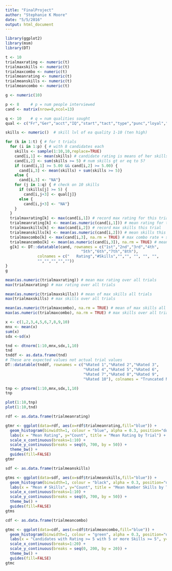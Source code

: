 ```yaml
---
title: "FinalProject"
author: "Stephanie K Moore"
date: "5/5/2016"
output: html_document
---
```


```r
library(ggplot2)
library(msm)
library(DT)

t <- 10
trialmaxrating <- numeric(t)
trialmaxskills <- numeric(t) 
trialmaxcombo <- numeric(t)
trialmeanrating <- numeric(t)
trialmeanskills <- numeric(t)
trialmeancombo <- numeric(t)

g <- numeric(10)  

p <- 8     # p = num people interviewed
cand <- matrix(nrow=8,ncol=13)

q <- 10    # q = num qualities sought
qual <- c("Fr","Ger","acct","IQ","start","tact","type","punc","loyal","humor")

skills <- numeric()  # skill lvl of ea quality 1-10 (ten high)

for (k in 1:t) { # for t trials 
  for (i in 1:p) { # with 8 candidates each
    skills <- sample(1:10,10,replace=TRUE)
    cand[i,1] <- mean(skills) # candidate rating is means of her skills
    cand[i,2] <- sum(skills >= 5) # num skills gt or eq to 5?
    if (cand[i,1] >= 5.00 && cand[i,2] >= 5.00) {
      cand[i,3] <- mean(skills) + sum(skills >= 5)}
    else {
      cand[i,3] <- "NA"} 
    for (j in 1:q) { # check on 10 skills
      if (skills[j] >= 5) {
        cand[i,j+3] <- qual[j]}
      else {
        cand[i,j+3] <- "NA"}
    }
  }
  trialmaxrating[k] <- max(cand[i,1]) # record max rating for this trial
  trialmeanrating[k] <- mean(as.numeric(cand[i,1])) # mean rating for this trial
  trialmaxskills[k] <- max(cand[i,2]) # record max skills this trial
  trialmeanskills[k] <- mean(as.numeric(cand[i,2])) # mean skills this trial
  trialmaxcombo[k] <- max(cand[i,3], na.rm = TRUE) # max combo rate + skills this trial
  trialmeancombo[k] <- mean(as.numeric(cand[i,3]), na.rm = TRUE) # mean combo this trial
  g[k] <- DT::datatable(cand, rownames = c("1st","2nd","3rd","4th",
                                 "5th","6th","7th","8th"),
              colnames = c("   Rating","#Skills","","", "", "", "",
              "","","","",""))
} 
g
```

```r

mean(as.numeric(trialmaxrating)) # mean max rating over all trials
max(trialmaxrating) # max rating over all trials

mean(as.numeric(trialmaxskills)) # mean of max skills all trials
max(trialmaxskills) # max skills over all trials

mean(as.numeric(trialmaxcombo), na.rm = TRUE) # mean of max skills all trials
max(as.numeric(trialmaxcombo), na.rm = TRUE) # max skills over all trials

x <- c(1,2,3,4,5,6,7,8,9,10)
mnx <- mean(x)
sum(x)
sdx <-sd(x)

tnd <- dtnorm(1:10,mnx,sdx,1,10)
tnd
tnddf <- as.data.frame(tnd)
# These are expected values not actual trial values
DT::datatable(tnddf, rownames = c("%Rated 1","%Rated 2","%Rated 3",
                                  "%Rated 4","%Rated 5","%Rated 6",
                                  "%Rated 7","%Rated 8","%Rated 9",
                                  "%Rated 10"), colnames = "Truncated Normal Distribution Probabilities")   

tnp <- ptnorm(1:10,mnx,sdx,1,10) 
tnp

plot(1:10,tnp)
plot(1:10,tnd)

rdf <- as.data.frame(trialmeanrating)

gtmr <- ggplot(data=rdf, aes(x=rdf$trialmeanrating,fill="blue")) + 
  geom_histogram(binwidth=1, colour = "blue", alpha = 0.3, position="dodge") +
  labs(x = "Mean Rating", y="Count", title = "Mean Rating by Trial") +
  scale_x_continuous(breaks=1:10) +
  scale_y_continuous(breaks = seq(0, 700, by = 50)) +
  theme_bw() +
  guides(fill=FALSE)
gtmr

sdf <- as.data.frame(trialmeanskills)

gtms <- ggplot(data=sdf, aes(x=sdf$trialmeanskills,fill="blue")) + 
  geom_histogram(binwidth=1, colour = "black", alpha = 0.3, position="dodge", na.rm = TRUE) +
  labs(x = "Mean # Skills", y="Count", title = "Mean Number Skills by Trial") +
  scale_x_continuous(breaks=1:10) +
  scale_y_continuous(breaks = seq(0, 700, by = 50)) +
  theme_bw() +
  guides(fill=FALSE)
gtms

cdf <- as.data.frame(trialmeancombo)

gtmc <- ggplot(data=cdf, aes(x=cdf$trialmeancombo,fill="blue")) + 
  geom_histogram(binwidth=1, colour = "green", alpha = 0.3, position="dodge") +
  labs(x = "Candidates with Rating >= 5 with 5 or more Skills >= 5", y="Count", title = "Mean of Rating + Skill Combo by Trial") +
  scale_x_continuous(breaks=1:20) +
  scale_y_continuous(breaks = seq(0, 200, by = 20)) +
  theme_bw() +
  guides(fill=FALSE)
gtmc
```


